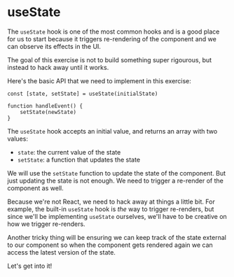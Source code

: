 # useState

The `useState` hook is one of the most common hooks and is a good place for us
to start because it triggers re-rendering of the component and we can observe
its effects in the UI.

The goal of this exercise is not to build something super rigourous, but instead
to hack away until it works.

Here's the basic API that we need to implement in this exercise:

```tsx
const [state, setState] = useState(initialState)

function handleEvent() {
	setState(newState)
}
```

The `useState` hook accepts an initial value, and returns an array with two
values:

- `state`: the current value of the state
- `setState`: a function that updates the state

We will use the `setState` function to update the state of the component. But
just updating the state is not enough. We need to trigger a re-render of the
component as well.

Because we're not React, we need to hack away at things a little bit. For
example, the built-in `useState` hook is _the_ way to trigger re-renders, but
since we'll be implementing `useState` ourselves, we'll have to be creative on
how we trigger re-renders.

Another tricky thing will be ensuring we can keep track of the state external to
our component so when the component gets rendered again we can access the latest
version of the state.

Let's get into it!
